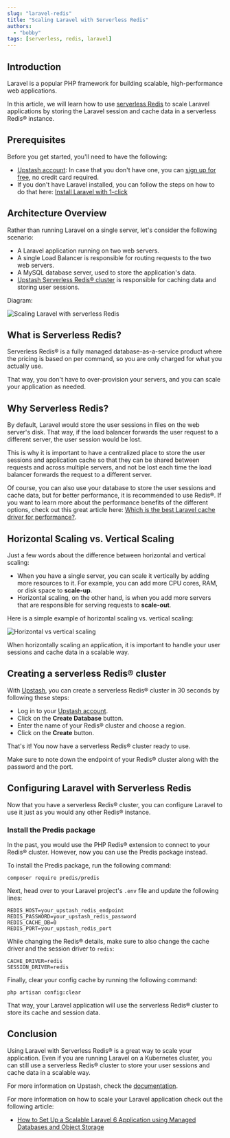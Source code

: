 ```yaml
---
slug: "laravel-redis"
title: "Scaling Laravel with Serverless Redis"
authors:
  - "bobby"
tags: [serverless, redis, laravel]
---
```


## Introduction

Laravel is a popular PHP framework for building scalable, high-performance web applications.

In this article, we will learn how to use [serverless Redis](https://upstash.com/redis?utm_source=bobby1) to scale Laravel applications by storing the Laravel session and cache data in a serverless Redis® instance.

## Prerequisites

Before you get started, you'll need to have the following:

- [Upstash account](https://upstash.com?utm_source=bobby1): In case that you don't have one, you can [sign up for free](https://console.upstash.com), no credit card required.
- If you don't have Laravel installed, you can follow the steps on how to do that here: [Install Laravel with 1-click](https://devdojo.com/bobbyiliev/how-to-install-laravel-on-digitalocean-with-1-click)

## Architecture Overview

Rather than running Laravel on a single server, let's consider the following scenario:

- A Laravel application running on two web servers.
- A single Load Balancer is responsible for routing requests to the two web servers.
- A MySQL database server, used to store the application's data.
- [Upstash Serverless Redis® cluster](https://upstash.com/redis?utm_source=bobby1) is responsible for caching data and storing user sessions.

Diagram:

![Scaling Laravel with serverless Redis](https://imgur.com/rFmygO1.png)

## What is Serverless Redis?

Serverless Redis® is a fully managed database-as-a-service product where the pricing is based on per command, so you are only charged for what you actually use.

That way, you don't have to over-provision your servers, and you can scale your application as needed.

## Why Serverless Redis?

By default, Laravel would store the user sessions in files on the web server's disk. That way, if the load balancer forwards the user request to a different server, the user session would be lost.

This is why it is important to have a centralized place to store the user sessions and application cache so that they can be shared between requests and across multiple servers, and not be lost each time the load balancer forwards the request to a different server.

Of course, you can also use your database to store the user sessions and cache data, but for better performance, it is recommended to use Redis®. If you want to learn more about the performance benefits of the different options, check out this great article here: [Which is the best Laravel cache driver for performance?](https://www.georgebuckingham.com/laravel-cache-driver-performance/).

## Horizontal Scaling vs. Vertical Scaling

Just a few words about the difference between horizontal and vertical scaling:

- When you have a single server, you can scale it vertically by adding more resources to it. For example, you can add more CPU cores, RAM, or disk space to **scale-up**.
- Horizontal scaling, on the other hand, is when you add more servers that are responsible for serving requests to **scale-out**.

Here is a simple example of horizontal scaling vs. vertical scaling:

![Horizontal vs vertical scaling](https://imgur.com/RAklmV6.png)

When horizontally scaling an application, it is important to handle your user sessions and cache data in a scalable way.

## Creating a serverless Redis® cluster

With [Upstash](https://upstash.com?utm_source=bobby1), you can create a serverless Redis® cluster in 30 seconds by following these steps:

- Log in to your [Upstash account](https://console.upstash.com?utm_source=bobby1).
- Click on the **Create Database** button.
- Enter the name of your Redis® cluster and choose a region.
- Click on the **Create** button.

That's it! You now have a serverless Redis® cluster ready to use.

Make sure to note down the endpoint of your Redis® cluster along with the password and the port.

## Configuring Laravel with Serverless Redis

Now that you have a serverless Redis® cluster, you can configure Laravel to use it just as you would any other Redis® instance.

### Install the Predis package

In the past, you would use the PHP Redis® extension to connect to your Redis® cluster. However, now you can use the Predis package instead.

To install the Predis package, run the following command:

```shell
composer require predis/predis
```

Next, head over to your Laravel project's `.env` file and update the following lines:

```shell
REDIS_HOST=your_upstash_redis_endpoint
REDIS_PASSWORD=your_upstash_redis_password
REDIS_CACHE_DB=0
REDIS_PORT=your_upstash_redis_port
```

While changing the Redis® details, make sure to also change the cache driver and the session driver to `redis`:

```shell
CACHE_DRIVER=redis
SESSION_DRIVER=redis
```

Finally, clear your config cache by running the following command:

```shell
php artisan config:clear
```

That way, your Laravel application will use the serverless Redis® cluster to store its cache and session data.

## Conclusion

Using Laravel with Serverless Redis® is a great way to scale your application. Even if you are running Laravel on a Kubernetes cluster, you can still use a serverless Redis® cluster to store your user sessions and cache data in a scalable way.

For more information on Upstash, check the [documentation](/docs/redis?utm_source=bobby1).

For more information on how to scale your Laravel application check out the following article:

- [How to Set Up a Scalable Laravel 6 Application using Managed Databases and Object Storage](https://www.digitalocean.com/community/tutorials/how-to-set-up-a-scalable-laravel-6-application-using-managed-databases-and-object-storage)
